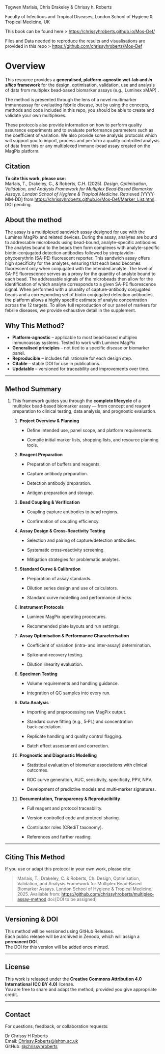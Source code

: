 Tegwen Marlais, Chris Drakeley & Chrissy h. Roberts

Faculty of Infectious and Tropical Diseases, London School of Hygiene & Tropical Medicine, UK

This book can be found here \> <https://chrissyhroberts.github.io/Mos-Def/>

Files and Data needed to reproduce the results and visualisations are provided in this repo \> <https://github.com/chrissyhroberts/Mos-Def>

# Overview

This resource provides a **generalised, platform‑agnostic wet‑lab and *in silico* framework** for the design, optimisation, validation, use and analysis of data from multiplex bead‑based biomarker assays (e.g., Luminex xMAP) .

The method is presented through the lens of a novel multimarker immunoassay for evaluating febrile disease, but by using the concepts, methods and code included in this repo, you should be able to create and validate your own multiplexes.

These protocols also provide information on how to perform quality assurance experiments and to evaluate performance parameters such as the coefficient of variation. We also provide some analysis protocols which will support you to import, process and perform a quality controlled analysis of data from this or any multiplexed immuno-bead assay created on the MagPix platform.

## Citation

**To cite this work, please use:**\
Marlais, T., Drakeley, C., & Roberts, C.H. (2025). *Design, Optimisation, Validation, and Analysis Framework for Multiplex Bead‑Based Biomarker Assays. London School of Hygiene & Tropical Medicine.* Retrieved \[YYYY-MM-DD\] from <https://chrissyhroberts.github.io/Mos-Def/Marker_List.html>. DOI pending.

## About the method

The assay is a multiplexed sandwich assay designed for use with the Luminex MagPix and related devices. During the assay, analytes are bound to addressable microbeads using bead-bound, analyte-specific antibodies. The analytes bound to the beads then form complexes with analyte-specific biotin-conjugated detection antibodies followed by streptavidin-phycoerythrin (SA-PE) fluorescent reporter. This sandwich assay offers high specificity for the analytes, ensuring that each bead becomes fluorescent only when conjugated with the intended analyte. The level of SA-PE fluorescence serves as a proxy for the quantity of analyte bound to each bead. The addressable signals of the microbeads then allow for the identification of which analyte corresponds to a given SA-PE fluorescence signal. When performed with a plurality of capture-antibody conjugated beads and a corresponding set of biotin conjugated detection antibodies, the platform allows a highly specific estimate of analyte concentration across the 12 targets. To allow full reproduction of our panel of markers for febrile diseases, we provide exhaustive detail in the supplement.

## Why This Method?

-   **Platform‑agnostic** – applicable to most bead‑based multiplex immunoassay systems. Tested to work with Luminex MagPix
-   **Generalised principles** – not tied to a specific disease or biomarker panel.
-   **Reproducible** – includes full rationale for each design step.
-   **Citable** – stable DOI for use in publications.
-   **Updatable** – versioned for traceability and improvements over time.

------------------------------------------------------------------------

## Method Summary

1.  This framework guides you through the **complete lifecycle** of a multiplex bead‑based biomarker assay — from concept and reagent preparation to clinical testing, data analysis, and prognostic evaluation.
    1.  **Project Overview & Planning**

        -   Define intended use, panel scope, and platform requirements.

        -   Compile initial marker lists, shopping lists, and resource planning tools.

    2.  **Reagent Preparation**

        -   Preparation of buffers and reagents.

        -   Capture antibody preparation.

        -   Detection antibody preparation.

        -   Antigen preparation and storage.

    3.  **Bead Coupling & Verification**

        -   Coupling capture antibodies to bead regions.

        -   Confirmation of coupling efficiency.

    4.  **Assay Design & Cross‑Reactivity Testing**

        -   Selection and pairing of capture/detection antibodies.

        -   Systematic cross‑reactivity screening.

        -   Mitigation strategies for problematic analytes.

    5.  **Standard Curve & Calibration**

        -   Preparation of assay standards.

        -   Dilution series design and use of calculators.

        -   Standard curve modelling and performance checks.

    6.  **Instrument Protocols**

        -   Luminex MagPix operating procedures.

        -   Recommended plate layouts and run settings.

    7.  **Assay Optimisation & Performance Characterisation**

        -   Coefficient of variation (intra‑ and inter‑assay) determination.

        -   Spike‑and‑recovery testing.

        -   Dilution linearity evaluation.

    8.  **Specimen Testing**

        -   Volume requirements and handling guidance.

        -   Integration of QC samples into every run.

    9.  **Data Analysis**

        -   Importing and preprocessing raw MagPix output.

        -   Standard curve fitting (e.g., 5‑PL) and concentration back‑calculation.

        -   Replicate handling and quality control flagging.

        -   Batch effect assessment and correction.

    10. **Prognostic and Diagnostic Modelling**

        -   Statistical evaluation of biomarker associations with clinical outcomes.

        -   ROC curve generation, AUC, sensitivity, specificity, PPV, NPV.

        -   Development of predictive models and multi‑marker signatures.

    11. **Documentation, Transparency & Reproducibility**

        -   Full reagent and protocol traceability.

        -   Version‑controlled code and protocol sharing.

        -   Contributor roles (CRediT taxonomy).

        -   References and further reading.

------------------------------------------------------------------------

## Citing This Method

If you use or adapt this protocol in your own work, please cite:

> Marlais, T., Drakeley, C. & Roberts, Ch. Design, Optimisation, Validation, and Analysis Framework for Multiplex Bead‑Based Biomarker Assays. London School of Hygiene & Tropical Medicine; 2025. Available from: <https://github.com/chrissyhroberts/multiplex-assay-method> doi:\[DOI to be assigned\]

------------------------------------------------------------------------

## Versioning & DOI

This method will be versioned using GitHub Releases.\
Each public release will be archived in Zenodo, which will assign a **permanent DOI**.\
The DOI for this version will be added once minted.

------------------------------------------------------------------------

## License

This work is released under the **Creative Commons Attribution 4.0 International (CC BY 4.0)** license.\
You are free to share and adapt the method, provided you give appropriate credit.

------------------------------------------------------------------------

## Contact

For questions, feedback, or collaboration requests:

Dr Chrissy H Roberts\
Email: [Chrissy.Roberts\@lshtm.ac.uk](mailto:Chrissy.Roberts@lshtm.ac.uk)\
GitHub: [\@chrissyhroberts](https://github.com/chrissyhroberts)
